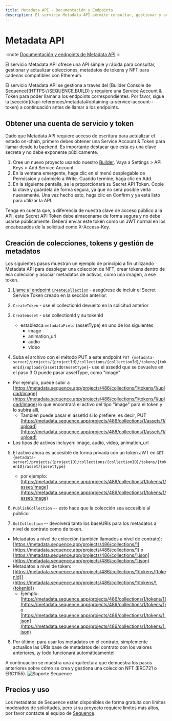 ```yaml
---
title: Metadata API - Documentación y Endpoints
description: El servicio Metadata API permite consultar, gestionar y actualizar colecciones, metadatos de tokens y NFT para cadenas compatibles con Ethereum. Para acceder, necesitas una Service Account & Token a través del Builder Console.
---
```


# Metadata API
:::note
[Documentación y endpoints de Metadata API](https://0xsequence.redoc.ly/tag/metadata)
:::

El servicio Metadata API ofrece una API simple y rápida para consultar, gestionar y actualizar colecciones, metadatos de tokens y NFT para cadenas compatibles con Ethereum.

<Note>
  El servicio Metadata API se gestiona a través del [Builder Console de Sequence](HTTPS://SEQUENCE.BUILD) y requiere una Service Account & Token para poder llamar a los endpoints correspondientes. Por favor, sigue la [sección](/api-references/metadata#obtaining-a-service-account--token) a continuación antes de llamar a los endpoints.
</Note>

## Obtener una cuenta de servicio y token
Dado que Metadata API requiere acceso de escritura para actualizar el estado on-chain, primero debes obtener una Service Account & Token para llamar desde tu backend. Es importante destacar que esta es una clave secreta y no debe exponerse públicamente.
1. Cree un nuevo proyecto usando nuestro [Builder](https://sequence.build). Vaya a Settings > API Keys > Add Service Account.
2. En la ventana emergente, haga clic en el menú desplegable de Permission y cámbielo a Write. Cuando termine, haga clic en Add.
3. En la siguiente pantalla, se le proporcionará su Secret API Token. Copie la clave y guárdela de forma segura, ya que no será posible verla nuevamente. Una vez hecho esto, haga clic en Confirm y ya está listo para utilizar la API.

Tenga en cuenta que, a diferencia de nuestra clave de acceso público a la API, este Secret API Token debe almacenarse de forma segura y no debe usarse públicamente. Deberá enviar este token como un JWT normal en los encabezados de la solicitud como X-Access-Key.

## Creación de colecciones, tokens y gestión de metadatos
Los siguientes pasos muestran un ejemplo de principio a fin utilizando Metadata API para desplegar una colección de NFT, crear tokens dentro de esa colección y asociar metadatos de activos, como una imagen, a ese token.
1.  [Llame al endpoint `CreateCollection`](/api-references/metadata/endpoints) - asegúrese de incluir el Secret Service Token creado en la sección anterior.

2.  `CreateToken` - use el collectionId devuelto en la solicitud anterior

3.  `CreateAsset` - use collectionId y su tokenId
    - establezca `metadataField` (assetType) en uno de los siguientes
      - image
      - animation\_url
      - audio
      - video

4.  Suba el archivo con el método PUT a este endpoint `PUT {metadata-server}/projects/{projectId}/collections/{collectionId}/tokens/{tokenId}/upload/{assetIdOrAssetType}`- use el assetId que se devuelve en el paso 3 O puede pasar assetType, como "image"

- Por ejemplo, puede subir a [https://metadata.sequence.app/projects/486/collections/1/tokens/1/upload/image](https://metadata.sequence.app/projects/486/collections/1/tokens/1/upload/image) lo que encontrará el activo del tipo "image" para el token y lo subirá allí.
  - También puede pasar el assetId si lo prefiere, es decir, PUT [https://metadata.sequence.app/projects/486/collections/1/assets/1/upload](https://metadata.sequence.app/projects/486/collections/1/assets/1/upload)
- Los tipos de activos incluyen: image, audio, video, animation\_url

5.  El activo ahora es accesible de forma privada con un token JWT en `GET {metadata-server}/projects/{projectID}/collections/{collectionID}/tokens/{tokenID}/asset/{assetType}`
    - por ejemplo: [https://metadata.sequence.app/projects/486/collections/1/tokens/1/asset/image](https://metadata.sequence.app/projects/486/collections/1/tokens/1/asset/image)

6.  `PublishCollection` -- esto hace que la colección sea accesible al público

7.  `GetCollection` -- devolverá tanto los baseURIs para los metadatos a nivel de contrato como de token.

- Metadatos a nivel de colección (también llamados a nivel de contrato): [https://metadata.sequence.app/projects/486/collections/1](https://metadata.sequence.app/projects/486/collections/1) o [https://metadata.sequence.app/projects/486/collections/1.json](https://metadata.sequence.app/projects/486/collections/1.json)
- Metadatos a nivel de token: [https://metadata.sequence.app/projects/486/collections/1/tokens/{tokenId}](https://metadata.sequence.app/projects/486/collections/1/tokens/\{tokenId})
  - Ejemplo: [https://metadata.sequence.app/projects/486/collections/1/tokens/1](https://metadata.sequence.app/projects/486/collections/1/tokens/1) o [https://metadata.sequence.app/projects/486/collections/1/tokens/1.json](https://metadata.sequence.app/projects/486/collections/1/tokens/1.json)

8. Por último, para usar los metadatos en el contrato, simplemente actualice las URIs base de metadatos del contrato con los valores anteriores, ¡y todo funcionará automáticamente!

A continuación se muestra una arquitectura que demuestra los pasos anteriores sobre cómo se crea y gestiona una colección NFT (ERC721 o ERC1155).
![Soporte Sequence](/images/metadata/metadata_api_architecture.png)

## Precios y uso
Los metadatos de Sequence están disponibles de forma gratuita con límites moderados de solicitudes, pero si su proyecto requiere límites más altos, por favor contacte al equipo de [Sequence](https://sequence.xyz).